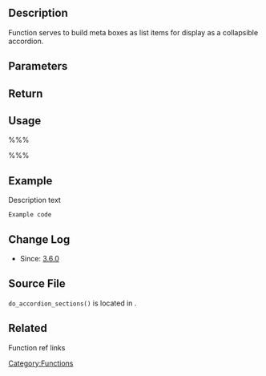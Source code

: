{{Languages|
{{en|Function Reference/do accordion sections}}
{{ja|Function Reference/do accordion sections}}
}}
==Description==
Function serves to build meta boxes as list items for display as a collapsible accordion.

==Parameters==
{{Parameter|$screen|string|The screen identifier.|optional}}
{{Parameter|$context|string|The meta box context.|optional}}
{{Parameter|$object|mixed|gets passed to the section callback function as first parameter.|optional}}

== Return ==
{{Return||int|number of meta boxes as accordion sections.}}

== Usage ==
%%% <?php  ?> %%%

==Example==
Description text
<pre>
Example code
</pre>

==Change Log==
* Since: [[Version 3.6|3.6.0]]

== Source File ==
<!-- Need links to current source code files -->
<tt>do_accordion_sections()</tt> is located in <tt>{{Trac|wp-admin/includes/template.php}}</tt>.

==Related==
Function ref links

[[Category:Functions]]

{{Copyedit}}